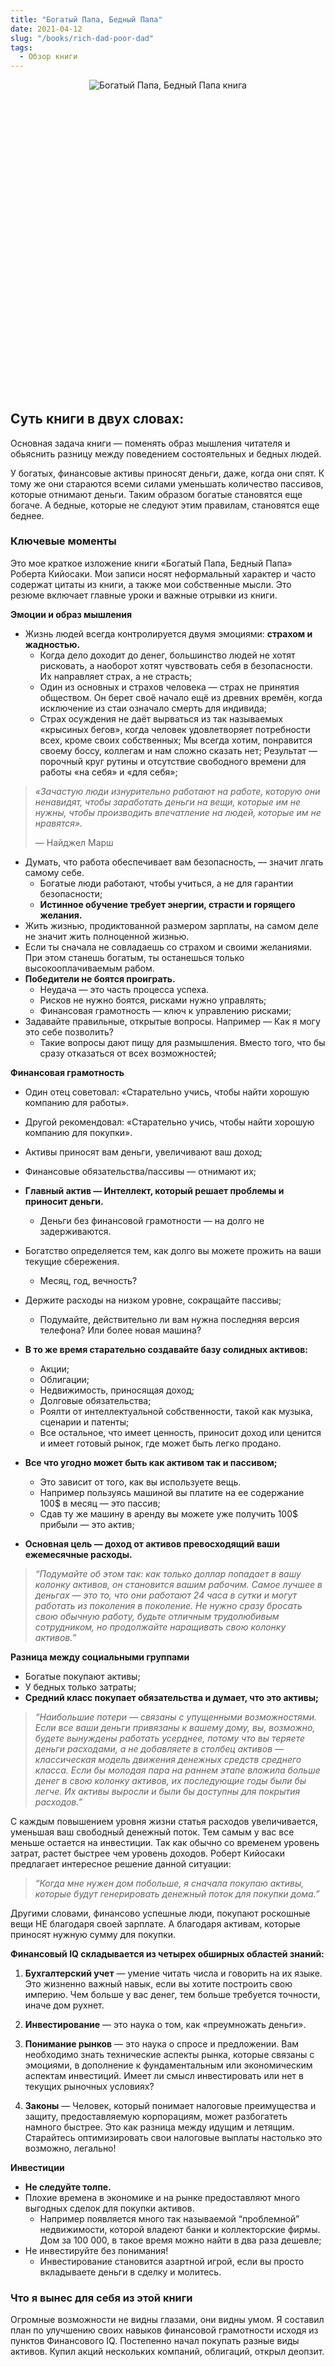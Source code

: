 ```yaml
---
title: "Богатый Папа, Бедный Папа"
date: 2021-04-12
slug: "/books/rich-dad-poor-dad"
tags:
  - Обзор книги 
---
```


<div class="images" align="center" style="width:300px; height: 300px; margin: auto; position: relative; margin-bottom: 230px;">
    <div class="image_item">
        <img alt="Богатый Папа, Бедный Папа книга" src="/rich-dad-poor-dad-book.jpeg" />
    </div>
</div>

 ## Суть книги в двух словах:

Основная задача книги — поменять образ мышления читателя и обьяснить разницу между поведением состоятельных и бедных людей. 

У богатых, финансовые активы приносят деньги, даже, когда они спят. К тому же они стараются всеми силами уменьшать количество пассивов, которые отнимают деньги. Таким образом богатые становятся еще богаче. А бедные, которые не следуют этим правилам, становятся еще беднее.

### Ключевые моменты

Это мое краткое изложение книги «Богатый Папа, Бедный Папа» Роберта Кийосаки. Мои записи носят неформальный характер и часто содержат цитаты из книги, а также мои собственные мысли. Это резюме включает главные уроки и важные отрывки из книги.

**Эмоции и образ мышления**

* Жизнь людей всегда контролируется двумя эмоциями: **страхом и жадностью.**
    * Когда дело доходит до денег, большинство людей не хотят рисковать, а наоборот хотят чувствовать себя в безопасности. Их направляет страх, а не страсть; 
    * Один из основных и страхов человека — страх не принятия обществом. Он берет своё начало ещё из древних времён, когда исключение из стаи означало смерть для индивида; 
    * Страх осуждения не даёт вырваться из так называемых «крысиных бегов», когда человек удовлетворяет потребности всех, кроме своих собственных; Мы всегда хотим, понравится своему боссу, коллегам и нам сложно сказать нет; Результат — порочный круг рутины и отсутствие свободного времени для работы «на себя» и «для себя»;

> _«Зачастую люди изнурительно работают на работе, которую они ненавидят, чтобы заработать деньги на вещи, которые им не нужны, чтобы производить впечатление на людей, которые им не нравятся»._ 
>
> — Найджел Марш

* Думать, что работа обеспечивает вам безопасность, — значит лгать самому себе.
    * Богатые люди работают, чтобы учиться, а не для гарантии безопасности;
    * **Истинное обучение требует энергии, страсти и горящего желания.** 
* Жить жизнью, продиктованной размером зарплаты, на самом деле не значит жить полноценной жизнью.
* Если ты сначала не совладаешь со страхом и своими желаниями. При этом станешь богатым, ты останешься только высокооплачиваемым рабом.
* **Победители не боятся проиграть.** 
    * Неудача — это часть процесса успеха. 
    * Рисков не нужно боятся, рисками нужно управлять;
    * Финансовая грамотность — ключ к управлению рисками; 
* Задавайте правильные, открытые вопросы. Например — Как я могу это себе позволить?
    * Такие вопросы дают пищу для размышления. Вместо того, что бы сразу отказаться от всех возможностей; 

**Финансовая грамотность**

* Один отец советовал: «Старательно учись, чтобы найти хорошую компанию для работы».
* Другой рекомендовал: «Старательно учись, чтобы найти хорошую компанию для покупки».


* Активы приносят вам деньги, увеличивают ваш доход;
* Финансовые обязательства/пассивы — отнимают их;
* **Главный актив — Интеллект, который решает проблемы и приносит деньги.** 
    * Деньги без финансовой грамотности — на долго не задерживаются.
* Богатство определяется тем, как долго вы можете прожить на ваши текущие сбережения. 
    * Месяц, год, вечность?
* Держите расходы на низком уровне, сокращайте пассивы; 
    * Подумайте, действительно ли вам нужна последняя версия телефона? Или более новая машина?
* **В то же время старательно создавайте базу солидных активов:**
    * Акции;
    * Облигации;
    * Недвижимость, приносящая доход;
    * Долговые обязательства;
    * Роялти от интеллектуальной собственности, такой как музыка, сценарии и патенты;
    * Все остальное, что имеет ценность, приносит доход или ценится и имеет готовый рынок, где может быть легко продано.


* **Все что угодно может быть как активом так и пассивом;**
    * Это зависит от того, как вы используете вещь. 
    * Например пользуясь машиной вы платите на ее содержание 100$ в месяц — это пассив;
    * Сдав ту же машину в аренду вы можете уже получить 100$ прибыли — это актив;

* **Основная цель — доход от активов превосходящий ваши ежемесячные расходы.**

> _“Подумайте об этом так: как только доллар попадает в вашу колонку активов, он становится вашим рабочим. Самое лучшее в деньгах — это то, что они работают 24 часа в сутки и могут работать из поколения в поколение. Не нужно сразу бросать свою обычную работу, будьте отличным трудолюбивым сотрудником, но продолжайте наращивать свою колонку активов.”_

**Разница между социальными группами**

* Богатые покупают активы;
* У бедных только затраты; 
* **Средний класс покупает обязательства и думает, что это активы;**

> _“Наибольшие потери — связаны с упущенными возможностями. Если все ваши деньги привязаны к вашему дому, вы, возможно, будете вынуждены работать усерднее, потому что вы теряете деньги расходами, а не добавляете в столбец активов — классическая модель движения денежных средств среднего класса. Если бы молодая пара на раннем этапе вложила больше денег в свою колонку активов, их последующие годы были бы легче. Их активы выросли и были бы доступны для покрытия расходов.”_

C каждым повышением уровня жизни статья расходов увеличивается, уменьшая ваш свободный денежный поток. Тем самым у вас все меньше остается на инвестиции. Так как обычно со временем уровень затрат, растет быстрее чем уровень доходов. Роберт Кийосаки предлагает интересное решение данной ситуации: 

> _“Когда мне нужен дом побольше, я сначала покупаю активы, которые будут генерировать денежный поток для покупки дома.”_

Другими словами, финансово успешные люди, покупают роскошные вещи НЕ благодаря своей зарплате. А благодаря активам, которые приносят нужную сумму для покупки.

**Финансовый IQ складывается из четырех обширных областей знаний:**

1. **Бухгалтерский учет** — умение читать числа и говорить на их языке. Это жизненно важный навык, если вы хотите построить свою империю. Чем больше у вас денег, тем больше требуется точности, иначе дом рухнет.

2. **Инвестирование** — это наука о том, как «преумножать деньги».

3. **Понимание рынков** — это наука о спросе и предложении. Вам необходимо знать технические аспекты рынка, которые связаны с эмоциями, в дополнение к фундаментальным или экономическим аспектам инвестиций. Имеет ли смысл инвестировать или нет в текущих рыночных условиях?

4. **Законы** — Человек, который понимает налоговые преимущества и защиту, предоставляемую корпорациям, может разбогатеть намного быстрее. Это как разница между идущим и летящим. Старайтесь оптимизировать свои налоговые выплаты настолько это возможно, легально! 


**Инвестиции**

* **Не следуйте толпе.** 
* Плохие времена в экономике и на рынке предоставляют много выгодных сделок для покупки активов.
    * Например появляется много так называемой “проблемной” недвижимости, которой владеют банки и коллекторские фирмы. Дом за 100 000, в такое время можно найти в два раза дешевле;
* Не инвестируйте без понимания! 
    * Инвестирование становится азартной игрой, если вы просто вкладываете деньги в сделку и молитесь.


### Что я вынес для себя из этой книги 

Огромные возможности не видны глазами, они видны умом. Я составил план по улучшению своих навыков финансовой грамотности исходя из пунктов Финансового IQ. Постепенно начал покупать разные виды активов. Купил акций нескольких компаний, облигаций, открыл деопзит.
